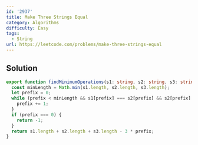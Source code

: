 ```yaml
---
id: '2937'
title: Make Three Strings Equal
category: Algorithms
difficulty: Easy
tags:
  - String
url: https://leetcode.com/problems/make-three-strings-equal
---
```


## Solution

```typescript showLineNumbers
export function findMinimumOperations(s1: string, s2: string, s3: string): number {
  const minLength = Math.min(s1.length, s2.length, s3.length);
  let prefix = 0;
  while (prefix < minLength && s1[prefix] === s2[prefix] && s2[prefix] === s3[prefix]) {
    prefix += 1;
  }
  if (prefix === 0) {
    return -1;
  }
  return s1.length + s2.length + s3.length - 3 * prefix;
}
```
